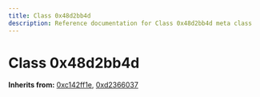 ```yaml
---
title: Class 0x48d2bb4d
description: Reference documentation for Class 0x48d2bb4d meta class
---
```



# Class 0x48d2bb4d

**Inherits from:** [0xc142ff1e](/classes/0xc142ff1e), [0xd2366037](/classes/0xd2366037)

<ClassDetails file="/db/classes/0x48d2bb4d.22bec221927e.json" />
